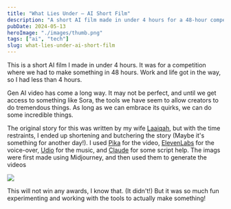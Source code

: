 ```yaml
---
title: "What Lies Under — AI Short Film"
description: "A short AI film made in under 4 hours for a 48-hour competition, showcasing the creative potential of current generative AI tools."
pubDate: 2024-05-13
heroImage: "./images/thumb.png"
tags: ["ai", "tech"]
slug: what-lies-under-ai-short-film
---
```



This is a short AI film I made in under 4 hours. It was for a competition where we had to make something in 48 hours. Work and life got in the way, so I had less than 4 hours.

<YouTube id="F53svE8ymYQ" />

Gen AI video has come a long way. It may not be perfect, and until we get access to something like Sora, the tools we have seem to allow creators to do tremendous things. As long as we can embrace its quirks, we can do some incredible things.

The original story for this was written by my wife [](https://www.linkedin.com/in/ACoAABU5clMBHeTxT2atlifyGXTngWOgZsS2V0k)[Laaiqah](https://www.linkedin.com/in/laaiqahaslam/), but with the time restraints, I ended up shortening and butchering the story (Maybe it's something for another day!). I used [Pika](https://pika.art/) for the video, [ElevenLabs](https://elevenlabs.io/) for the voice-over, [Udio](https://udio.com/) for the music, and [Claude](https://www.linkedin.com/feed/hashtag/?keywords=claude&highlightedUpdateUrns=urn%3Ali%3Aactivity%3A7195207661162844160) for some script help. The imags were first made using Midjourney, and then used them to generate the videos

![](images/image-1024x663.png)

This will not win any awards, I know that. (It didn't!) But it was so much fun experimenting and working with the tools to actually make something!
